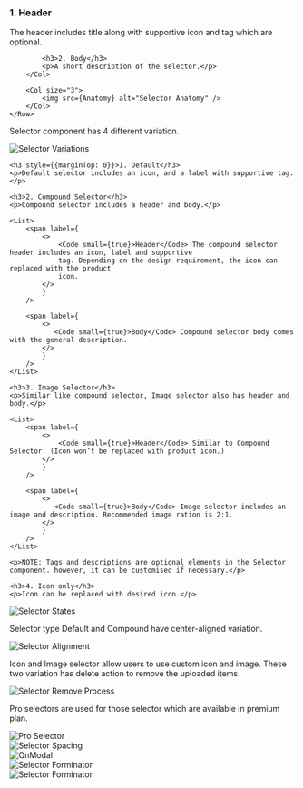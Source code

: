 

<Section title="Anatomy">
	<Row>
		<Col>
    		<h3 style={{marginTop: 0}}>1. Header</h3>
    		<p>The header includes title along with supportive icon and tag which are optional.</p>

    		<h3>2. Body</h3>
    		<p>A short description of the selector.</p>
    	</Col>

    	<Col size="3">
    		<img src={Anatomy} alt="Selector Anatomy" />
    	</Col>
    </Row>

</Section>

<Section title="Variations">
	<p>Selector component has 4 different variation.</p>
	<img src={Variations} alt="Selector Variations" style={ { paddingBottom: 30 } } />

    <h3 style={{marginTop: 0}}>1. Default</h3>
    <p>Default selector includes an icon, and a label with supportive tag.</p>

    <h3>2. Compound Selector</h3>
    <p>Compound selector includes a header and body.</p>

    <List>
    	<span label={
    		<>
    			<Code small={true}>Header</Code> The compound selector header includes an icon, label and supportive
    			tag. Depending on the design requirement, the icon can replaced with the product
    			icon.
    		</>
    		}
    	/>

    	<span label={
    		<>
    		   <Code small={true}>Body</Code> Compound selector body comes with the general description.
    		</>
    		}
    	/>
    </List>

    <h3>3. Image Selector</h3>
    <p>Similar like compound selector, Image selector also has header and body.</p>

    <List>
    	<span label={
    		<>
    			<Code small={true}>Header</Code> Similar to Compound Selector. (Icon won’t be replaced with product icon.)
    		</>
    		}
    	/>

    	<span label={
    		<>
    		   <Code small={true}>Body</Code> Image selector includes an image and description. Recommended image ration is 2:1.
    		</>
    		}
    	/>
    </List>

    <p>NOTE: Tags and descriptions are optional elements in the Selector component. however, it can be customised if necessary.</p>

    <h3>4. Icon only</h3>
    <p>Icon can be replaced with desired icon.</p>

</Section>

<Section title="States">
	<img src={States} alt="Selector States" />
</Section>

<Section title="Alignment">
	<p>Selector type Default and Compound have center-aligned variation.</p>
	<img src={Alignment} alt="Selector Alignment" />
</Section>

<Section title="Remove Process for Selector">
	<p>
		Icon and Image selector allow users to use custom icon and image. These two
		variation has delete action to remove the uploaded items.
	</p>
	<img src={RemoveProcess} alt="Selector Remove Process" />
</Section>

<Section title="Pro Selector">
	<Row>
		<Col>
			<p>
				Pro selectors are used for those selector which are available in premium
				plan.
			</p>
		</Col>
		<Col>
			<img src={ProSelector} alt="Pro Selector" />
		</Col>
	</Row>
</Section>

<Section title="Spacing">
	<img src={Spacing} alt="Selector Spacing" />
</Section>

<Section title="On Modal">
	<img src={OnModal} alt="OnModal" />
</Section>

<Section title="Forminator - Insert fields">
	<img src={Forminator} alt="Selector Forminator" />
</Section>

<Section title="On Setting blocks">
	<img src={OnSettings} alt="Selector Forminator" />
</Section>
